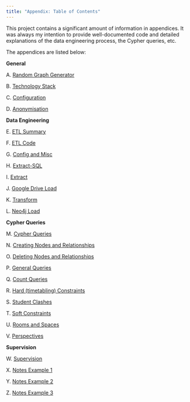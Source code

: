 ```yaml
---
title: "Appendix: Table of Contents"
---
```


This project contains a significant amount of information in appendices.  It was always my intention to provide well-documented code and detailed explanations of the data engineering process, the Cypher queries, etc. 

The appendices are listed below:

**General**

A. [Random Graph Generator](appendix-random-graph.qmd)

B. [Technology Stack](appendix-tech-stack.qmd)

C. [Configuration](appendix-config.qmd)

D. [Anonymisation](appendix-anonymise.qmd)

**Data Engineering**

E. [ETL Summary](appendix-code-intro.qmd)

F. [ETL Code](appendix-code.qmd)

G. [Config and Misc](appendix-code1-config.qmd)

H. [Extract-SQL](appendix-code2-sql.qmd)

I. [Extract](appendix-code3-extract.qmd)

J. [Google Drive Load](appendix-code4-gdrive.qmd)

K. [Transform](appendix-code5-transform.qmd)

L. [Neo4j Load](appendix-code6-load.qmd)

**Cypher Queries**

M. [Cypher Queries](appendix-cypher.qmd)

N. [Creating Nodes and Relationships](appendix-cypher1.qmd)

O. [Deleting Nodes and Relationships](appendix-cypher2.qmd)

P. [General Queries](appendix-cypher3.qmd)

Q. [Count Queries](appendix-cypher4.qmd)

R. [Hard (timetabling) Constraints](appendix-cypher5.qmd)

S. [Student Clashes](appendix-cypher5a.qmd)

T. [Soft Constraints](appendix-cypher6.qmd)

U. [Rooms and Spaces](appendix-cypher7.qmd)

V. [Perspectives](appendix-perspectives.qmd)

**Supervision**

W. [Supervision](appendix-supervision.qmd)

X. [Notes Example 1](appendix-supervision1.qmd)

Y. [Notes Example 2](appendix-supervision2.qmd)

Z. [Notes Example 3](appendix-supervision3.qmd)



